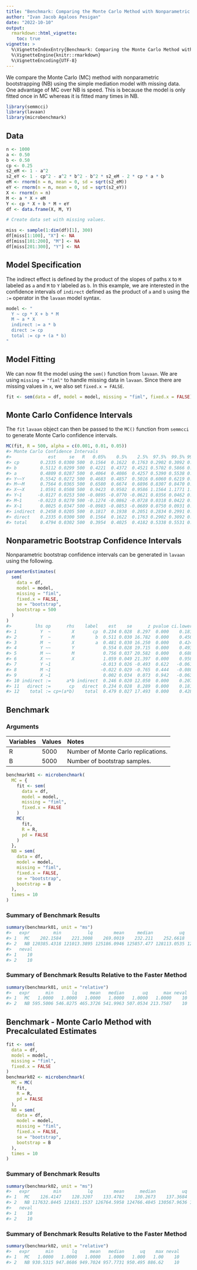 ```yaml
---
title: "Benchmark: Comparing the Monte Carlo Method with Nonparametric Bootstrapping"
author: "Ivan Jacob Agaloos Pesigan"
date: "2022-10-10"
output:
  rmarkdown::html_vignette:
    toc: true
vignette: >
  %\VignetteIndexEntry{Benchmark: Comparing the Monte Carlo Method with Nonparametric Bootstrapping}
  %\VignetteEngine{knitr::rmarkdown}
  %\VignetteEncoding{UTF-8}
---
```










We compare the Monte Carlo (MC) method with nonparametric bootstrapping (NB) using the simple mediation model with missing data.
One advantage of MC over NB is speed.
This is because the model is only fitted once in MC whereas it is fitted many times in NB.


```r
library(semmcci)
library(lavaan)
library(microbenchmark)
```

## Data


```r
n <- 1000
a <- 0.50
b <- 0.50
cp <- 0.25
s2_eM <- 1 - a^2
s2_eY <- 1 - cp^2 - a^2 * b^2 - b^2 * s2_eM - 2 * cp * a * b
eM <- rnorm(n = n, mean = 0, sd = sqrt(s2_eM))
eY <- rnorm(n = n, mean = 0, sd = sqrt(s2_eY))
X <- rnorm(n = n)
M <- a * X + eM
Y <- cp * X + b * M + eY
df <- data.frame(X, M, Y)

# Create data set with missing values.

miss <- sample(1:dim(df)[1], 300)
df[miss[1:100], "X"] <- NA
df[miss[101:200], "M"] <- NA
df[miss[201:300], "Y"] <- NA
```

## Model Specification

The indirect effect is defined by the product of the slopes
of paths `X` to `M` labeled as `a` and `M` to `Y` labeled as `b`.
In this example, we are interested in the confidence intervals of `indirect`
defined as the product of `a` and `b` using the `:=` operator
in the `lavaan` model syntax.


```r
model <- "
  Y ~ cp * X + b * M
  M ~ a * X
  indirect := a * b
  direct := cp
  total := cp + (a * b)
"
```

## Model Fitting

We can now fit the model using the `sem()` function from `lavaan`.
We are using `missing = "fiml"` to handle missing data in `lavaan`.
Since there are missing values in `x`, we also set `fixed.x = FALSE`.


```r
fit <- sem(data = df, model = model, missing = "fiml", fixed.x = FALSE)
```

## Monte Carlo Confidence Intervals

The `fit` `lavaan` object can then be passed to the `MC()` function from `semmcci`
to generate Monte Carlo confidence intervals.


```r
MC(fit, R = 500, alpha = c(0.001, 0.01, 0.05))
#> Monte Carlo Confidence Intervals
#>              est     se   R   0.05%    0.5%    2.5%  97.5%  99.5% 99.95%
#> cp        0.2335 0.0300 500  0.1564  0.1622  0.1763 0.2902 0.3092 0.3226
#> b         0.5112 0.0299 500  0.4221  0.4372  0.4521 0.5702 0.5866 0.5883
#> a         0.4809 0.0287 500  0.4064  0.4086  0.4257 0.5390 0.5538 0.5651
#> Y~~Y      0.5542 0.0272 500  0.4683  0.4857  0.5016 0.6060 0.6219 0.6251
#> M~~M      0.7564 0.0365 500  0.6580  0.6674  0.6896 0.8307 0.8470 0.8711
#> X~~X      1.0591 0.0508 500  0.9423  0.9502  0.9586 1.1564 1.1771 1.2089
#> Y~1      -0.0127 0.0253 500 -0.0895 -0.0770 -0.0621 0.0356 0.0462 0.0631
#> M~1      -0.0223 0.0270 500 -0.1274 -0.0862 -0.0728 0.0318 0.0422 0.0672
#> X~1       0.0025 0.0347 500 -0.0983 -0.0853 -0.0689 0.0750 0.0931 0.1062
#> indirect  0.2458 0.0205 500  0.1817  0.1938  0.2051 0.2834 0.2991 0.3055
#> direct    0.2335 0.0300 500  0.1564  0.1622  0.1763 0.2902 0.3092 0.3226
#> total     0.4794 0.0302 500  0.3954  0.4025  0.4182 0.5338 0.5531 0.5872
```

## Nonparametric Bootstrap Confidence Intervals

Nonparametric bootstrap confidence intervals can be generated in `lavaan` using the following.


```r
parameterEstimates(
  sem(
    data = df,
    model = model,
    missing = "fiml",
    fixed.x = FALSE,
    se = "bootstrap",
    bootstrap = 500
  )
)
#>         lhs op      rhs    label    est    se      z pvalue ci.lower ci.upper
#> 1         Y  ~        X       cp  0.234 0.028  8.297  0.000    0.181    0.288
#> 2         Y  ~        M        b  0.511 0.030 16.782  0.000    0.450    0.571
#> 3         M  ~        X        a  0.481 0.030 16.250  0.000    0.424    0.537
#> 4         Y ~~        Y           0.554 0.028 19.715  0.000    0.493    0.607
#> 5         M ~~        M           0.756 0.037 20.582  0.000    0.688    0.827
#> 6         X ~~        X           1.059 0.049 21.397  0.000    0.958    1.160
#> 7         Y ~1                   -0.013 0.026 -0.493  0.622   -0.061    0.037
#> 8         M ~1                   -0.022 0.029 -0.765  0.444   -0.080    0.035
#> 9         X ~1                    0.002 0.034  0.073  0.942   -0.063    0.070
#> 10 indirect :=      a*b indirect  0.246 0.020 12.050  0.000    0.207    0.286
#> 11   direct :=       cp   direct  0.234 0.028  8.289  0.000    0.181    0.288
#> 12    total := cp+(a*b)    total  0.479 0.027 17.493  0.000    0.428    0.533
```

## Benchmark

### Arguments




|Variables |Values |Notes                               |
|:---------|:------|:-----------------------------------|
|R         |5000   |Number of Monte Carlo replications. |
|B         |5000   |Number of bootstrap samples.        |




```r
benchmark01 <- microbenchmark(
  MC = {
    fit <- sem(
      data = df,
      model = model,
      missing = "fiml",
      fixed.x = FALSE
    )
    MC(
      fit,
      R = R,
      pd = FALSE
    )
  },
  NB = sem(
    data = df,
    model = model,
    missing = "fiml",
    fixed.x = FALSE,
    se = "bootstrap",
    bootstrap = B
  ),
  times = 10
)
```

### Summary of Benchmark Results


```r
summary(benchmark01, unit = "ms")
#>   expr         min          lq        mean     median          uq         max
#> 1   MC    202.1584    221.3008    269.0019    232.211    252.6618    607.0082
#> 2   NB 120385.4318 121013.3895 125186.0946 125857.477 128113.0535 129753.2585
#>   neval
#> 1    10
#> 2    10
```

### Summary of Benchmark Results Relative to the Faster Method


```r
summary(benchmark01, unit = "relative")
#>   expr      min       lq     mean   median       uq      max neval
#> 1   MC   1.0000   1.0000   1.0000   1.0000   1.0000   1.0000    10
#> 2   NB 595.5006 546.8275 465.3726 541.9963 507.0534 213.7587    10
```

## Benchmark - Monte Carlo Method with Precalculated Estimates




```r
fit <- sem(
  data = df,
  model = model,
  missing = "fiml",
  fixed.x = FALSE
)
benchmark02 <- microbenchmark(
  MC = MC(
    fit,
    R = R, 
    pd = FALSE
  ),
  NB = sem(
    data = df,
    model = model,
    missing = "fiml",
    fixed.x = FALSE,
    se = "bootstrap",
    bootstrap = B
  ),
  times = 10
)
```

### Summary of Benchmark Results


```r
summary(benchmark02, unit = "ms")
#>   expr         min          lq        mean      median          uq        max
#> 1   MC    126.4147    128.3207    133.4782    130.2673    137.3684    157.549
#> 2   NB 117632.8445 121631.1537 126764.5958 124766.4845 130567.9636 139686.071
#>   neval
#> 1    10
#> 2    10
```

### Summary of Benchmark Results Relative to the Faster Method


```r
summary(benchmark02, unit = "relative")
#>   expr      min       lq     mean   median      uq    max neval
#> 1   MC   1.0000   1.0000   1.0000   1.0000   1.000   1.00    10
#> 2   NB 930.5315 947.8686 949.7024 957.7731 950.495 886.62    10
```
